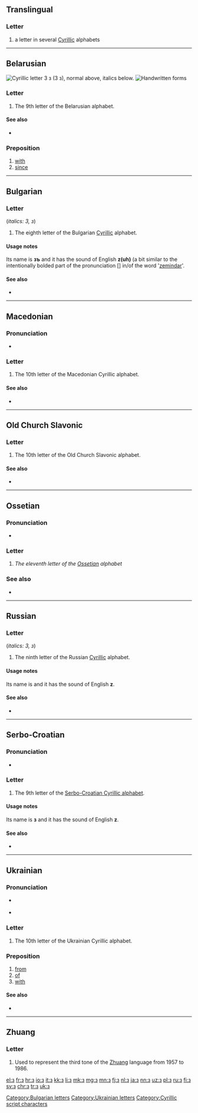 {{Cyrillic character info|hex=437|name=CYRILLIC SMALL LETTER ZE}}
{{also|э|є|З|3|ဒ|ع}}
==Translingual==

===Letter===
{{mul-letter|upper=З|lower=з|sc=Cyrl}}

# a letter in several [[Cyrillic]] alphabets

----

==Belarusian==
[[File:Cyrillic Z.png|thumb|right|Cyrillic letter '''З з'''<br/>
(''З з''), normal above, italics below.]]
[[File:09-Russian alphabet-З з.svg|thumb|Handwritten forms]]

===Letter===
{{head|be|letter|lower case||upper case|З}}

# The 9th letter of the Belarusian alphabet.

====See also====
* {{list:Cyrillic script letters/be}}

===Preposition===
{{head|be|preposition|sc=Cyrl|tr=z}}

# [[with]]
# [[since]]

----

==Bulgarian==

===Letter===
{{head|bg|letter|lower case||upper case|З}} (''italics: З, з'')

# The eighth letter of the Bulgarian [[Cyrillic]] alphabet.

====Usage notes====
Its name is '''зъ''' {{IPAchar|(zɤ)}} and it has the sound of English '''z(uh)''' (a bit similar to the intentionally bolded part of the pronunciation [{{IPAchar|'''zə'''ˈmiːndɑː}}] in/of the word '[[zemindar]]'.

====See also====
* {{list:Cyrillic script letters/bg}}

[[Category:Bulgarian letters]]

----

==Macedonian==

===Pronunciation===
* {{qualifier|phoneme}} {{IPA|/z/|lang=mk}}

===Letter===
{{head|mk|letter|lower case||upper case|З}}

# The 10th letter of the Macedonian Cyrillic alphabet.

====See also====
* {{list:Cyrillic script letters/mk}}

----

==Old Church Slavonic==

===Letter===
{{head|cu|letter|lower case||upper case|З}}

# The 10th letter of the Old Church Slavonic alphabet.

====See also====
* {{list:Cyrillic script letters/cu}}

----

==Ossetian==

===Pronunciation===
* {{qualifier|phoneme}} {{IPA|/z~ʒ/|lang=os}}

===Letter===
{{head|os|letter|sc=Cyrl|upper case|З}}

# ''The eleventh letter of the [[Ossetian]] alphabet''

===See also===
* {{list:Cyrillic script letters/os}}

----

==Russian==

===Letter===
{{head|ru|letter|lower case||upper case|З}} (''italics: З, з'')

# The ninth letter of the Russian [[Cyrillic]] alphabet.

====Usage notes====
Its name is {{m|ru|зэ}} and it has the sound of English '''z'''.

====See also====
* {{list:Cyrillic script letters/ru}}

----

==Serbo-Croatian==
{{attention|sh}}

===Pronunciation===
* {{qualifier|phoneme}} {{IPA|/z/|lang=sh}}

===Letter===
{{head|sh|letter|lower case||upper case|З}}

# The 9th letter of the [[Serbo-Croatian Cyrillic alphabet]].

====Usage notes====
Its name is '''з''' {{IPAchar|(zɛ)}} and it has the sound of English '''z'''.

====See also====
* {{list:Cyrillic script letters/sh}}

----

==Ukrainian==

===Pronunciation===
* {{qualifier|phoneme}} {{IPA|/z/|lang=uk}}
* {{audio|Uk-з.ogg|Audio|lang=uk}}

===Letter===
{{head|uk|letter|lower case||upper case|З}}

# The 10th letter of the Ukrainian Cyrillic alphabet.

===Preposition===
{{head|uk|preposition|sc=Cyrl|tr=z}}

# [[from]]
# [[of]]
# [[with]]

====See also====
* {{list:Cyrillic script letters/uk}}

[[Category:Ukrainian letters]]

----

==Zhuang==

===Letter===
{{head|za|letter|tr=-}}

# {{lb|za|obsolete}} Used to represent the third tone of the [[Zhuang]] language from 1957 to 1986.

[[Category:Cyrillic script characters]]

[[el:з]]
[[fr:з]]
[[hr:з]]
[[io:з]]
[[it:з]]
[[kk:з]]
[[li:з]]
[[mk:з]]
[[mg:з]]
[[mn:з]]
[[fj:з]]
[[nl:з]]
[[ja:з]]
[[nn:з]]
[[uz:з]]
[[pl:з]]
[[ru:з]]
[[fi:з]]
[[sv:з]]
[[chr:з]]
[[tr:з]]
[[uk:з]]